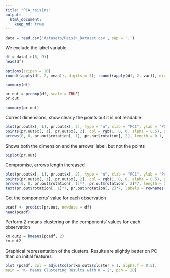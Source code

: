 ```yaml
---
title: "PCA_raisins"
output:  
  html_document:
    keep_md: true
---
```


```r
data = read.csv('datasets/Raisin_Dataset.csv', sep = ';')
```

We exclude the label variable
```r
df = data[-c(8, 9)]
head(df)
```


```r
options(scipen = 10)
round((apply(df, 2, mean)), digits = 5); round((apply(df, 2, var)), digits = 5)
```
```r
summary(df)
```


```r
pr.out = prcomp(df, scale = TRUE)
pr.out
```
```r
summary(pr.out)
```


Correct dimensions, show clearly the points but it is not readable
```r
plot(pr.out$x[, 1], pr.out$x[, 2], type = "n", xlab = "PC1", ylab = "PC2")  
points(pr.out$x[, 1], pr.out$x[, 2], col = rgb(1, 0, 0, alpha = 0.5), pch = 16) 
arrows(0, 0, pr.out$rotation[, 1], pr.out$rotation[, 2], length = 0.1, angle = 30)
```


Shows both the dimension and the arrows' label, but not the points
```r
biplot(pr.out)
```


Compromise, arrows length increased
```r
plot(pr.out$x[, 1], pr.out$x[, 2], type = "n", xlab = "PC1", ylab = "PC2") 
points(pr.out$x[, 1], pr.out$x[, 2], col = rgb(1, 0, 0, alpha = 0.5), pch = 16)  
arrows(0, 0, pr.out$rotation[, 1]*7, pr.out$rotation[, 2]*7, length = 0.1, angle = 30)
text(pr.out$rotation[, 1]*7, pr.out$rotation[, 2]*7, labels = rownames(pr.out[[2]]), pos = 3)
```

Get the components' value for each observation


```r

pcadf <- predict(pr.out, newdata = df)
head(pcadf)

```


Perform 2-means clustering on the components' values for each observation

```r
km.out2 = kmeans(pcadf, 2)
km.out2
```

Graphical representation of the clusters. 
Results are slightly better on PC than on initial features


```r
plot (pcadf, col = adjustcolor(km.out2$cluster + 1, alpha.f = 0.5),
main = "K- Means Clustering Results with K = 2", pch = 20)
```



